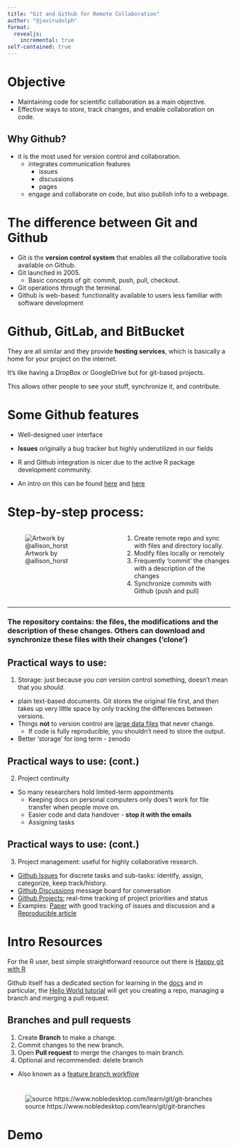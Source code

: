 ```yaml
---
title: "Git and Github for Remote Collaboration"
author: "@javirudolph"
format:
  revealjs: 
    incremental: true
self-contained: true
---
```



# Objective

- Maintaining code for scientific collaboration as a main objective.
- Effective ways to *store*, track changes, and enable collaboration on code. 

## Why Github? 
  - it is the most used for version control and collaboration.
	- integrates communication features
	  - issues
	  - discussions
	  - pages
	- engage and collaborate on code, but also publish info to a webpage. 


# The difference between Git and Github
- Git is the **version control system** that enables all the collaborative tools available on Github.
- Git launched in 2005. 
  - Basic concepts of git: commit, push, pull, checkout.
- Git operations through the terminal.
- Github is web-based: functionality available to users less familiar with software development
  

# Github, GitLab, and BitBucket 

They are all similar and they provide **hosting services**, which is basically a home for your project on the internet.

It's like having a DropBox or GoogleDrive but for git-based projects.

This allows other people to see your stuff, synchronize it, and contribute.

# Some Github features 
- Well-designed user interface
- **Issues** originally a bug tracker but highly underutilized in our fields
- R and Github integration is nicer due to the active R package development community.

- An intro on this can be found [here](https://peerj.com/preprints/3159v2/) and [here](https://journals.plos.org/ploscompbiol/article?id=10.1371/journal.pcbi.1004668)

# Step-by-step process:
:::: {.columns}

::: {.column width="50%"}
![Artwork by @allison_horst](ahorst_git_workflow.png)
:::

::: {.column width="50%"}
1. Create remote repo and sync with files and directory locally.
2. Modify files locally or remotely
3. Frequently ‘commit’ the changes with a description of the changes
4. Synchronize commits with Github (push and pull)

:::

::::

---

### The repository contains: the files, the modifications and the description of these changes. Others can download and synchronize these files with their changes (‘clone’)

## Practical ways to use: 

1. Storage: just because you *can* version control something, doesn’t mean that you *should*. 
  - plain text-based documents. Git stores the original file first, and then takes up very little space by only tracking the differences between versions. 
  - Things **not** to version control are [large data files](https://docs.github.com/en/repositories/working-with-files/managing-large-files) that never change.
    - If code is fully reproducible, you shouldn’t need to store the output. 
  - Better ‘storage’ for long term - zenodo

## Practical ways to use: (cont.) 

2. Project continuity
  - So many researchers hold limited-term appointments
    - Keeping docs on personal computers only does’t work for file transfer when people move on. 
    - Easier code and data handover - **stop it with the emails**
    - Assigning tasks

## Practical ways to use: (cont.)  

3. Project management: useful for highly collaborative research. 
  - [Github Issues](https://docs.github.com/en/issues/tracking-your-work-with-issues/quickstart) for discrete tasks and sub-tasks: identify, assign, categorize, keep track/history.
  - [Github Discussions](https://docs.github.com/en/discussions/collaborating-with-your-community-using-discussions/about-discussions) message board for conversation
  - [Github Projects:](https://docs.github.com/en/issues/planning-and-tracking-with-projects/learning-about-projects/about-projects) real-time tracking of project priorities and status
- Examples: [Paper](https://github.com/fmsabatini/sPlotOpen_Manuscript) with good tracking of issues and discussion and a [Reproducible article](https://github.com/cboettig/noise-phenomena)


# Intro Resources

For the R user, best simple straightforward resource out there is [Happy git with R](https://happygitwithr.com/index.html)

Github itself has a dedicated section for learning in the [docs](https://docs.github.com/en/get-started) and in particular, the [Hello World tutorial](https://docs.github.com/en/get-started/quickstart/hello-world) will get you creating a repo, managing a branch and merging a pull request.

## Branches and pull requests

1.  Create **Branch** to make a change.
2.  Commit changes to the new branch.
3.  Open **Pull request** to merge the changes to main branch.
4.  Optional and recommended: delete branch
- Also known as a [feature branch workflow](https://www.atlassian.com/git/tutorials/comparing-workflows/feature-branch-workflow)

# 

![source https://www.nobledesktop.com/learn/git/git-branches](git-branches-merge.png)

# Demo 

